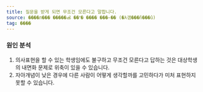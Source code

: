 ```yaml
---
title: 질문을 받게 되면 무조건 모른다고 말합니다.
source: ����л��� �����ൿ ��ʺ� ���� ���̵�� (�λ걤���ñ���û)
tag: ����
---
```


### 원인 분석

1. 의사표현을 할 수 있는 학생임에도 불구하고 무조건 모른다고 답하는 것은 대상학생의 내면화 문제로 위축이 있을 수 있습니다.
2. 자아개념이 낮은 경우에 다른 사람이 어떻게 생각할까를 고민하다가 미처 표현하지 못할 수 있습니다.